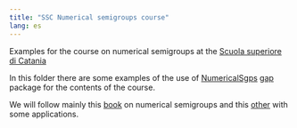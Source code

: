 ```yaml
---
title: "SSC Numerical semigroups course"
lang: es
---
```


Examples for the course on numerical semigroups at the [Scuola superiore di Catania](http://www.scuolasuperiorecatania.it)

In this folder there are some examples of the use of [NumericalSgps](https://gap-packages.github.io/numericalsgps) [gap](http://www.gap-system.org) package for the contents of the course. 

We will follow mainly this [book](http://www.springer.com/us/book/9781441901590) on numerical semigroups and this [other](http://www.springer.com/us/book/9781441901590) with some applications.
